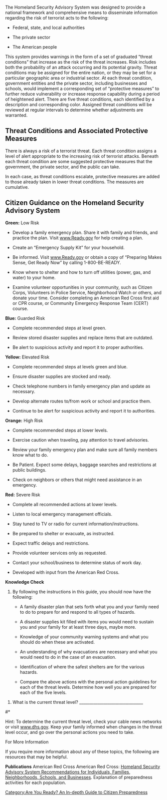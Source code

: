 {{Template:Are You Ready? An In-depth Guide to Citizen Preparedness}}
The Homeland Security Advisory System was designed to provide a national framework and comprehensive means to disseminate information regarding the risk of terrorist acts to the following:
* <div>Federal, state, and local authorities</div>
* <div>The private sector</div>
* <div>The American people</div>

This system provides warnings in the form of a set of graduated “threat conditions” that increase as the risk of the threat increases. Risk includes both the probability of an attack occurring and its potential gravity. Threat conditions may be assigned for the entire nation, or they may be set for a particular geographic area or industrial sector. At each threat condition, government entities and the private sector, including businesses and schools, would implement a corresponding set of “protective measures” to further reduce vulnerability or increase response capability during a period of heightened alert.
There are five threat conditions, each identified by a description and corresponding color. Assigned threat conditions will be reviewed at regular intervals to determine whether adjustments are warranted.

== Threat Conditions and Associated Protective Measures ==
There is always a risk of a terrorist threat. Each threat condition assigns a level of alert appropriate to the increasing risk of terrorist attacks. Beneath each threat condition are some suggested protective measures that the government, the private sector, and the public can take.

In each case, as threat conditions escalate, protective measures are added to those already taken in lower threat conditions. The measures are cumulative.

== Citizen Guidance on the Homeland Security Advisory System ==
'''Green:''' Low Risk
* <div>Develop a family emergency plan. Share it with family and friends, and practice the plan. Visit [http://www.ready.gov/ www.Ready.gov] for help creating a plan.</div>
* <div>Create an “Emergency Supply Kit” for your household.</div>
* <div>Be informed. Visit [http://www.ready.gov/ www.Ready.gov] or obtain a copy of “Preparing Makes Sense, Get Ready Now” by calling 1-800-BE-READY.</div>
* <div>Know where to shelter and how to turn off utilities (power, gas, and water) to your home.</div>
* <div>Examine volunteer opportunities in your community, such as Citizen Corps, Volunteers in Police Service, Neighborhood Watch or others, and donate your time. Consider completing an American Red Cross first aid or CPR course, or Community Emergency Response Team (CERT) course.</div>

'''Blue:''' Guarded Risk
* <div>Complete recommended steps at level green.</div>
* <div>Review stored disaster supplies and replace items that are outdated.</div>
* <div>Be alert to suspicious activity and report it to proper authorities.</div>

'''Yellow:''' Elevated Risk
* <div>Complete recommended steps at levels green and blue.</div>
* <div>Ensure disaster supplies are stocked and ready.</div>
* <div>Check telephone numbers in family emergency plan and update as necessary.</div>
* <div>Develop alternate routes to/from work or school and practice them.</div>
* <div>Continue to be alert for suspicious activity and report it to authorities.</div>

'''Orange:''' High Risk
* <div>Complete recommended steps at lower levels.</div>
* <div>Exercise caution when traveling, pay attention to travel advisories.</div>
* <div>Review your family emergency plan and make sure all family members know what to do.</div>
* <div>Be Patient. Expect some delays, baggage searches and restrictions at public buildings.</div>
* <div>Check on neighbors or others that might need assistance in an emergency.</div>

'''Red:''' Severe Risk
* <div>Complete all recommended actions at lower levels.</div>
* <div>Listen to local emergency management officials.</div>
* <div>Stay tuned to TV or radio for current information/instructions.</div>
* <div>Be prepared to shelter or evacuate, as instructed.</div>
* <div>Expect traffic delays and restrictions.</div>
* <div>Provide volunteer services only as requested.</div>
* <div>Contact your school/business to determine status of work day.</div>

*Developed with input from the American Red Cross.



'''Knowledge Check'''
# <div>By following the instructions in this guide, you should now have the following:</div>
#* <div>A family disaster plan that sets forth what you and your family need to do to prepare for and respond to all types of hazards.</div>
#* <div>A disaster supplies kit filled with items you would need to sustain you and your family for at least three days, maybe more.</div>
#* <div>Knowledge of your community warning systems and what you should do when these are activated.</div>
#* <div>An understanding of why evacuations are necessary and what you would need to do in the case of an evacuation.</div>
#* <div>Identification of where the safest shelters are for the various hazards.</div>
#* <div>Compare the above actions with the personal action guidelines for each of the threat levels. Determine how well you are prepared for each of the five levels.</div>

# <div>What is the current threat level? ________________________________</div>

#* <div>Hint: To determine the current threat level, check your cable news networks or visit [http://www.dhs.gov/ www.dhs.gov]. Keep your family informed when changes in the threat level occur, and go over the personal actions you need to take.</div>

For More Information

If you require more information about any of these topics, the following are resources that may be helpful.

'''Publications'''
American Red Cross
American Red Cross: [http://www.fema.gov/goodbye/goodbye.jsp?url=www.redcross.org/services/disaster/beprepared/hsas.html Homeland Security Advisory System Recommendations for Individuals, Families, Neighborhoods, Schools, and Businesses]. Explanation of preparedness activities for each population.
[[Category:Are You Ready? An In-depth Guide to Citizen Preparedness]]